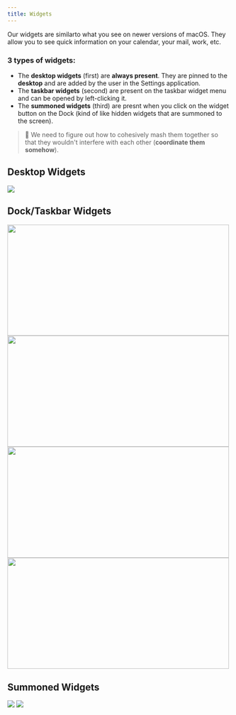 ```yaml
---
title: Widgets
---
```


Our widgets are similarto what you see on newer versions of macOS. They allow you to see quick information on your calendar, your mail, work, etc.


### 3 types of widgets:
- The **desktop widgets** (first) are **always present**. They are pinned to the **desktop** and are added by the user in the Settings application.
- The **taskbar widgets** (second) are present on the taskbar widget menu and can be opened by left-clicking it.
- The **summoned widgets** (third) are presnt when you click on the widget button on the Dock (kind of like hidden widgets that are summoned to the screen).

> 🧠 We need to figure out how to cohesively mash them together so that they wouldn't interfere with each other (**coordinate them somehow**).

## Desktop Widgets

<img src="/img/desktop-widgets.png" />

## Dock/Taskbar Widgets

<img src="/img/taskbar-widgets-1.png" width="500" height="250" />
<img src="/img/taskbar-widgets-2.png" width="500" height="250" />
<img src="/img/taskbar-widgets-3.png" width="500" height="250" />
<img src="/img/taskbar-widgets-4.png" width="500" height="250" />

## Summoned Widgets

<img src="/img/summoned-widgets-1.png" />
<img src="/img/summoned-widgets-2.png" />
